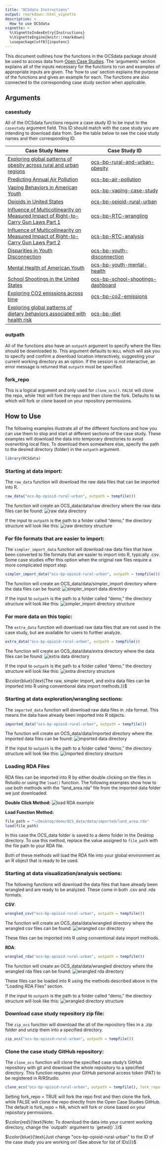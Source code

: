 ```yaml
---
title: "OCSdata Instructions"
output: rmarkdown::html_vignette
description: >
  How to use OCSdata
vignette: >
  %\VignetteIndexEntry{Instructions}
  %\VignetteEngine{knitr::rmarkdown}
  \usepackage[utf8]{inputenc}
---
```


This document outlines how the functions in the OCSdata package should be used to access data from [Open Case Studies](https://www.opencasestudies.org/). The 'arguments' section explains all of the inputs necessary for the functions to run and examples of appropriate inputs are given. The 'how to use' section explains the purpose of the functions and gives an example for each. The functions are also connected to the corresponding case study section when applicable. 

## Arguments

### casestudy

All of the OCSdata functions require a case study ID to be input to the `casestudy` argument field. This ID should match with the case study you are intending to download data from. See the table below to see the case study names and their corresponding ID.

| Case Study Name | Case Study ID |  
| --------------- | ------------- |
| [Exploring global patterns of obesity across rural and urban regions](https://www.opencasestudies.org/ocs-bp-rural-and-urban-obesity/) | [ocs-bp-rural-and-urban-obesity](https://github.com/opencasestudies/ocs-bp-rural-and-urban-obesity) |
| [Predicting Annual Air Pollution](https://www.opencasestudies.org/ocs-bp-air-pollution/) | [ocs-bp-air-pollution](https://github.com/opencasestudies/ocs-bp-air-pollution) |
| [Vaping Behaviors in American Youth](https://www.opencasestudies.org/ocs-bp-vaping-case-study/) | [ocs-bp-vaping-case-study](https://github.com/opencasestudies/ocs-bp-vaping-case-study) |
| [Opioids in United States](https://www.opencasestudies.org/ocs-bp-opioid-rural-urban/) | [ocs-bp-opioid-rural-urban](https://github.com/opencasestudies/ocs-bp-opioid-rural-urban) |
| [Influence of Multicollinearity on Measured Impact of Right-to-Carry Gun Laws Part 1](https://www.opencasestudies.org/ocs-bp-RTC-wrangling/) | [ocs-bp-RTC-wrangling](https://github.com/opencasestudies/ocs-bp-RTC-wrangling) |
| [Influence of Multicollinearity on Measured Impact of Right-to-Carry Gun Laws Part 2](https://www.opencasestudies.org/ocs-bp-RTC-analysis/) | [ocs-bp-RTC-analysis](https://github.com/opencasestudies/ocs-bp-RTC-analysis) |
| [Disparities in Youth Disconnection](https://www.opencasestudies.org/ocs-bp-youth-disconnection/) | [ocs-bp-youth-disconnection](https://github.com/opencasestudies/ocs-bp-youth-disconnection) |
| [Mental Health of American Youth](https://www.opencasestudies.org/ocs-bp-youth-mental-health/) | [ocs-bp-youth-mental-health](https://github.com/opencasestudies/ocs-bp-youth-mental-health) |
| [School Shootings in the United States](https://www.opencasestudies.org/ocs-bp-school-shootings-dashboard/) | [ocs-bp-school-shootings-dashboard](https://github.com/opencasestudies/ocs-bp-school-shootings-dashboard) |
| [Exploring CO2 emissions across time](https://www.opencasestudies.org/ocs-bp-co2-emissions/) | [ocs-bp-co2-emissions](https://github.com/opencasestudies/ocs-bp-co2-emissions) |
| [Exploring global patterns of dietary behaviors associated with health risk](https://www.opencasestudies.org/ocs-bp-diet/) | [ocs-bp-diet](https://github.com/opencasestudies/ocs-bp-diet) |

### outpath

All of the functions also have an `outpath` argument to specify where the files should be downloaded to. This argument defaults to `NULL` which will ask you to specify and confirm a download location interactively, suggesting your current working directory as an option. If the session is not interactive, an error message is returned that `outpath` must be specified.

### fork_repo

This is a logical argument and only used for `clone_ocs()`. `FALSE` will clone the repo, while `TRUE` will fork the repo and then clone the fork. Defaults to `NA` which will fork or clone based on your repository permissions. 

## How to Use

The following examples illustrate all of the different functions and how you can use them to stop and start at different sections of the case study. These examples will download the data into temporary directories to avoid overwriting local files. To download them somewhere else, specify the path to the desired directory (folder) in the `outpath` argument. 

```R
library(OCSdata)
```

### Starting at data import:
The `raw_data` function will download the raw data files that can be imported into R.

```R
raw_data("ocs-bp-opioid-rural-urban", outpath = tempfile())
```

The function will create an OCS_data/data/raw directory where the raw data files can be found: 
![](https://raw.githubusercontent.com/mbreshock/images/master/OCSdata/raw_data_directory.gif "raw data directory")

If the input to `outpath` is the path to a folder called "demo," the directory structure will look like this: 
![](https://raw.githubusercontent.com/mbreshock/images/master/OCSdata/raw_data_directory_structure.png "raw directory structure")


### For file formats that are easier to import:
The `simpler_import_data` function will download raw data files that have been converted to file formats that are easier to import into R, typically .csv. Some case studies offer this option when the original raw files require a more complicated import step. 

```R
simpler_import_data("ocs-bp-opioid-rural-urban", outpath = tempfile())
```

The function will create an OCS_data/data/simpler_import directory where the data files can be found: 
![](https://raw.githubusercontent.com/mbreshock/images/master/OCSdata/simpler_data_directory.gif "simpler_import data directory")

If the input to `outpath` is the path to a folder called "demo," the directory structure will look like this: 
![](https://raw.githubusercontent.com/mbreshock/images/master/OCSdata/simpler_data_directory_structure.png "simpler_import directory structure")

### For more data on this topic: 
The `extra_data` function will download raw data files that are not used in the case study, but are available for users to further analyze. 

```R
extra_data("ocs-bp-opioid-rural-urban", outpath = tempfile())
```

The function will create an OCS_data/data/extra directory where the data files can be found: 
![](https://raw.githubusercontent.com/mbreshock/images/master/OCSdata/extra_data_directory.gif "extra data directory")

If the input to `outpath` is the path to a folder called "demo," the directory structure will look like this: 
![](https://raw.githubusercontent.com/mbreshock/images/master/OCSdata/extra_data_directory_structure.png "extra directory structure")

$\color{blue}{\text{The raw, simpler import, and extra data files can be imported into R using conventional data import methods.}}$

### Starting at data exploration/wrangling sections: 
The `imported_data` function will download raw data files in .rda format. This means the data have already been imported into R objects. 

```R
imported_data("ocs-bp-opioid-rural-urban", outpath = tempfile())
```
The function will create an OCS_data/data/imported directory where the imported data files can be found: 
![](https://raw.githubusercontent.com/mbreshock/images/master/OCSdata/imported_data_directory.gif "imported data directory")

If the input to `outpath` is the path to a folder called "demo," the directory structure will look like this: 
![](https://raw.githubusercontent.com/mbreshock/images/master/OCSdata/imported_data_directory_structure.png "imported directory structure")

### Loading RDA Files
RDA files can be imported into R by either double clicking on the files in Rstudio or using the `load()` function. The following examples show how to use both methods with the "land_area.rda" file from the imported data folder we just downloaded.

**Double Click Method:**
![](https://raw.githubusercontent.com/mbreshock/images/master/OCSdata/load_rda.gif "load RDA example")

**Load Function Method:**
```R
file_path = "~/Desktop/demo/OCS_data/data/imported/land_area.rda"
load(file_path)
```
In this case the OCS_data folder is saved to a demo folder in the Desktop directory. To use this method, replace the value assigned to `file_path` with the file path to your RDA file. 

Both of these methods will load the RDA file into your global environment as an R object that is ready to be used. 

### Starting at data visualization/analysis sections:
The following functions will download the data files that have already been wrangled and are ready to be analyzed. These come in both .csv and .rda formats.

**CSV**:
```R
wrangled_csv("ocs-bp-opioid-rural-urban", outpath = tempfile())
```
The function will create an OCS_data/data/wrangled directory where the wrangled csv files can be found: 
![](https://raw.githubusercontent.com/mbreshock/images/master/OCSdata/wrangled_csv_directory.gif "wrangled csv directory")

These files can be imported into R using conventional data import methods.

**RDA**:
```R
wrangled_rda("ocs-bp-opioid-rural-urban", outpath = tempfile())
```
The function will create an OCS_data/data/wrangled directory where the wrangled rda files can be found: 
![](https://raw.githubusercontent.com/mbreshock/images/master/OCSdata/wrangled_rda_directory.gif "wrangled rda directory")

These files can be loaded into R using the methods described above in the "Loading RDA Files" section.

If the input to `outpath` is the path to a folder called "demo," the directory structure will look like this: 
![](https://raw.githubusercontent.com/mbreshock/images/master/OCSdata/wrangled_data_directory_structure.png "wrangled directory structure")

### Download case study repository zip file: 
The `zip_ocs` function will download the all of the repository files in a .zip folder and unzip them into a specified directory. 

```R
zip_ocs("ocs-bp-opioid-rural-urban", outpath = tempfile())
```

### Clone the case study GitHub repository: 
The `clone_ocs` function will clone the specified case study's GitHub repository with git and download the whole repository to a specified directory. This function requires your GitHub personal access token (PAT) to be registered in R/RStudio.

```R
clone_ocs("ocs-bp-opioid-rural-urban", outpath = tempfile(), fork_repo = TRUE)
```
Setting fork_repo = TRUE will fork the repo first and then clone the fork, 
while FALSE will clone the repo directly from the Open Case Studies GitHub. 
The default is fork_repo = NA, which will fork or clone based on your repository permissions.  


$\color{red}{\text{Note: To download the data into your current working directory, change the `outpath` argument to `getwd()`.}}$ 

$\color{blue}{\text{Just change "ocs-bp-opioid-rural-urban" to the ID of the case study you are working on! (See above for list of IDs)}}$ 
